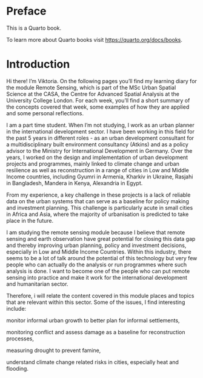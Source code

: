 # Preface {.unnumbered}

This is a Quarto book.

To learn more about Quarto books visit <https://quarto.org/docs/books>.


# Introduction

Hi there! I'm Viktoria. On the following pages you'll find my learning diary for the module Remote Sensing, which is part of the MSc Urban Spatial Science at the CASA, the Centre for Advanced Spatial Analysis at the University College London. For each week, you'll find a short summary of the concepts covered that week, some examples of how they are applied and some personal reflections.

I am a part time student. When I'm not studying, I work as an urban planner in the international development sector. I have been working in this field for the past 5 years in different roles - as an urban development consultant for a multidisciplinary built environment consultancy (Atkins) and as a policy advisor to the Ministry for International Development in Germany. Over the years, I worked on the design and implementation of urban development projects and programmes, mainly linked to climate change and urban resilience as well as reconstruction in a range of cities in Low and Middle Income countries, including Gyumri in Armenia, Kharkiv in Ukraine, Rasjahi in Bangladesh, Mandera in Kenya, Alexandria in Egypt.

From my experience, a key challenge in these projects is a lack of reliable data on the urban systems that can serve as a baseline for policy making and investment planning. This challenge is particularly acute in small cities in Africa and Asia, where the majority of urbanisation is predicted to take place in the future.

I am studying the remote sensing module because I believe that remote sensing and earth observation have great potential for closing this data gap and thereby improving urban planning, policy and investment decisions, especially in Low and Middle Income Countries. Within this industry, there seems to be a lot of talk around the potential of this technology but very few people who can actually do the analysis or run programmes where such analysis is done. I want to become one of the people who can put remote sensing into practice and make it work for the international development and humanitarian sector.

Therefore, i will relate the content covered in this module places and topics that are relevant within this sector. Some of the issues, I find interesting include:

monitor informal urban growth to better plan for informal settlements,

monitoring conflict and assess damage as a baseline for reconstruction processes,

measuring drought to prevent famine,

understand climate change related risks in cities, especially heat and flooding.

